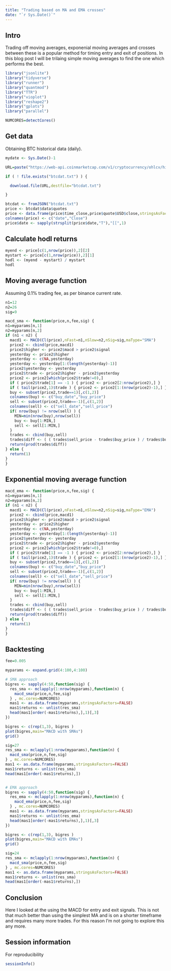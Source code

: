 ```yaml
---
title: "Trading based on MA and EMA crosses"
date: "`r Sys.Date()`"
---
```


## Intro

Trading off moving averages, exponenial moving averages and crosses between these is a popular method for timing entry and exit of positions.
In this blog post I will be trilaing simple moving averages to find the one which performs the best.

```r

library("jsonlite")
library("tidyverse")
library("runner")
library("quantmod")
library("TTR")
library("vioplot")
library("reshape2")
library("gplots")
library("parallel")

NUMCORES=detectCores()

```

## Get data

Obtaining BTC historical data (daily).

```r

mydate <- Sys.Date()-1

URL=paste("https://web-api.coinmarketcap.com/v1/cryptocurrency/ohlcv/historical?symbol=BTC&convert=USD&interval=weekly&time_start=2013-06-01&time_end=",mydate,sep="")

if ( ! file.exists("btcdat.txt") ) {

  download.file(URL,destfile="btcdat.txt")

}

btcdat <- fromJSON("btcdat.txt")
price <- btcdat$data$quotes
price <- data.frame(price$time_close,price$quote$USD$close,stringsAsFactors=FALSE)
colnames(price) <- c("date","Close")
price$date <- sapply(strsplit(price$date,"T"),"[[",1)

```

## Calculate hodl returns

```r

myend <- price[c(1,nrow(price)),2][2] 
mystart <- price[c(1,nrow(price)),2][1] 
hodl <- (myend - mystart) / mystart
hodl

```


## Moving average function

Assuming 0.1% trading fee, as per binance current rate.

```r


n1=12
n2=26
sig=9

macd_sma <- function(price,n,fee,sig) {
n1=myparams[n,1]
n2=myparams[n,2]
if (n1 < n2) { 
  macd1 <- MACD(Cl(price),nFast=n1,nSlow=n2,nSig=sig,maType="SMA")
  price2 <- cbind(price,macd1)
  price2$higher <- price2$macd > price2$signal
  yesterday <- price2$higher
  yesterday <- c(NA,yesterday)
  yesterday <- yesterday[1:(length(yesterday)-1)]
  price2$yesterday <- yesterday
  price2$trade <- price2$higher - price2$yesterday
  price2 <- price2[which(price2$trade!=0),]
  if ( price2$trade[1] == -1 ) { price2 <- price2[2:nrow(price2),] }
  if ( tail(price2,1)$trade ) { price2 <- price2[1:(nrow(price2)-1),] }
  buy <- subset(price2,trade==1)[,c(1,2)]
  colnames(buy) <- c("buy_date","buy_price")
  sell <- subset(price2,trade==-1)[,c(1,2)]
  colnames(sell) <- c("sell_date","sell_price")
  if( nrow(buy) != nrow(sell) ) {
    MIN=min(nrow(buy),nrow(sell))
    buy <- buy[1:MIN,]
    sell <- sell[1:MIN,]
  }
  trades <- cbind(buy,sell)
  trades$diff <- ( ( trades$sell_price - trades$buy_price ) / trades$buy_price ) +1 - ( 2 * fee )
  return(prod(trades$diff))
} else {
  return(1)
}
}

```

## Exponential moving average function


```r

macd_ema <- function(price,n,fee,sig) {
n1=myparams[n,1]
n2=myparams[n,2]
if (n1 < n2) {
  macd1 <- MACD(Cl(price),nFast=n1,nSlow=n2,nSig=sig,maType="EMA")
  price2 <- cbind(price,macd1)
  price2$higher <- price2$macd > price2$signal
  yesterday <- price2$higher
  yesterday <- c(NA,yesterday)
  yesterday <- yesterday[1:(length(yesterday)-1)]
  price2$yesterday <- yesterday
  price2$trade <- price2$higher - price2$yesterday
  price2 <- price2[which(price2$trade!=0),]
  if ( price2$trade[1] == -1 ) { price2 <- price2[2:nrow(price2),] }
  if ( tail(price2,1)$trade ) { price2 <- price2[1:(nrow(price2)-1),] }
  buy <- subset(price2,trade==1)[,c(1,2)]
  colnames(buy) <- c("buy_date","buy_price")
  sell <- subset(price2,trade==-1)[,c(1,2)]
  colnames(sell) <- c("sell_date","sell_price")
  if( nrow(buy) != nrow(sell) ) {
    MIN=min(nrow(buy),nrow(sell))
    buy <- buy[1:MIN,]
    sell <- sell[1:MIN,]
  }
  trades <- cbind(buy,sell)
  trades$diff <- ( ( trades$sell_price - trades$buy_price ) / trades$buy_price ) +1 - ( 2 * fee )
  return(prod(trades$diff))
} else {
  return(1)
}
}

```

## Backtesting

```r

fee=0.005

myparams <- expand.grid(4:100,4:100)

# SMA approach
bigres <- sapply(4:50,function(sig) {
  res_sma <- mclapply(1:nrow(myparams),function(n) {
    macd_sma(price,n,fee,sig) 
  } , mc.cores=NUMCORES)
  mas1 <- as.data.frame(myparams,stringsAsFactors=FALSE)
  mas1$returns <- unlist(res_sma)
  head(mas1[order(-mas1$returns),],1)[,3]
})

bigres <- c(rep(1,3), bigres )
plot(bigres,main="MACD with SMAs")
grid()

sig=27
res_sma <- mclapply(1:nrow(myparams),function(n) {
  macd_sma(price,n,fee,sig)
} , mc.cores=NUMCORES)
mas1 <- as.data.frame(myparams,stringsAsFactors=FALSE)
mas1$returns <- unlist(res_sma)
head(mas1[order(-mas1$returns),])


# EMA approach
bigres <- sapply(4:50,function(sig) {
  res_ema <- mclapply(1:nrow(myparams),function(n) {
    macd_ema(price,n,fee,sig)
  } , mc.cores=NUMCORES)
  mas1 <- as.data.frame(myparams,stringsAsFactors=FALSE)
  mas1$returns <- unlist(res_ema)
  head(mas1[order(-mas1$returns),],1)[,3]
})

bigres <- c(rep(1,3), bigres )
plot(bigres,main="MACD with EMAs")
grid()

sig=24
res_sma <- mclapply(1:nrow(myparams),function(n) {
  macd_sma(price,n,fee,sig)
} , mc.cores=NUMCORES)
mas1 <- as.data.frame(myparams,stringsAsFactors=FALSE)
mas1$returns <- unlist(res_sma)
head(mas1[order(-mas1$returns),])

```

## Conclusion

Here I looked at the using the MACD for entry and exit signals. 
This is not that much better than using the simplest MA and is on a shorter timeframe and requires many more trades.
For this reason I'm not going to explore this any more.

## Session information

For reproducibility

```r

sessionInfo()

```
